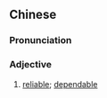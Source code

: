 {{also|稳阵}}
==Chinese==
{{zh-forms|s=稳阵}}

===Pronunciation===
{{zh-pron
|c=wan2 zan6
|cat=a
}}

===Adjective===
{{zh-adj}}

# {{lb|zh|Cantonese}} [[reliable]]; [[dependable]]